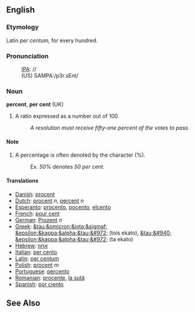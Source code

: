 ==English==
===Etymology===

Latin ''per centum'', for every hundred.

===Pronunciation===
:[[IPA]]: //
:(US) SAMPA:/p3r.sEnt/

===Noun===
'''percent''', '''per cent''' (UK)

# A ratio expressed as a number out of 100.
#: ''A resolution must receive fifty-one percent of the votes to pass.''

====Note====
# A percentage is often denoted by the character (%).
#:Ex. ''50%'' denotes ''50 per cent''.

====Translations====
*[[Danish]]: [[procent]]
*[[Dutch]]: [[procent]] ''n'', [[percent]] ''n''
*[[Esperanto]]: [[procento]], [[pocento]], [[elcento]]
*[[French]]: [[pour cent]]
*[[German]]: [[Prozent]] ''n''
*[[Greek]]: [[&tau;&omicron;&iota;&sigmaf; &epsilon;&kappa;&alpha;&tau;&#972;]] (tois ekato), [[&tau;&#940; &epsilon;&kappa;&alpha;&tau;&#972;]] (ta ekato)
*[[Hebrew]]: [[אחוז]]
*[[Italian]]: [[per cento]]
*[[Latin]]: [[per centum]]
*[[Polish]]: [[procent]] ''m''
*[[Portuguese]]: [[percento]]
*[[Romanian]]: [[procente]], [[la sută]]
*[[Spanish]]: [[por ciento]]

==See Also==
{{msg:Punctuation}}